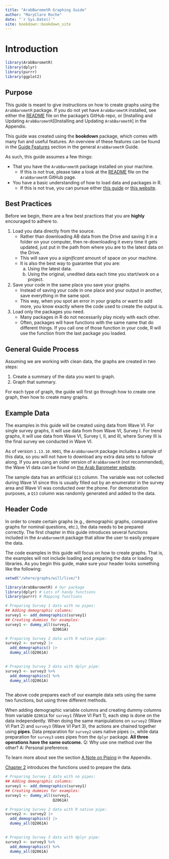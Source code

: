 ```yaml
---
title: "ArabBarometR Graphing Guide"
author: "MaryClare Roche"
date: "`r Sys.Date()`"
site: bookdown::bookdown_site
---
```


# Introduction {#introduction .unnumbered}

```r

library(ArabBarometR)
library(dplyr)
library(purrr)
library(ggplot2)

```

## Purpose {.unnumbered}

This guide is meant to give instructions on how to create graphs using the `ArabBarometR` package. If you do not yet have `ArabBarometR` installed, see either the [README](https://github.com/Arab-Barometer/ArabBarometR#readme) file on the package's GitHub repo, or [Installing and Updating `ArabBarometR`][Installing and Updating `ArabBarometR`] in the Appendix.

This guide was created using the **bookdown** package, which comes with many fun and useful features. An overview of these features can be found in the [Guide Features](https://arab-barometer.github.io/ArabBarometR-Guide/guide-features.html) section in the general `ArabBarometR` Guide.

As such, this guide assumes a few things:

-   That you have the `ArabBarometR` package installed on your machine.
    -   If this is not true, please take a look at the [README](https://github.com/Arab-Barometer/ArabBarometR#readme) file on the `ArabBarometR` GitHub page.
-   You have a basic understanding of how to load data and packages in R.
    -   If this is not true, you can pursue either [this guide](http://www.r-tutor.com/r-introduction/data-frame/data-import) or [this website](https://www.google.com/search?q=How+to+load+data+in+R&source=hp&ei=YKrYYb_1LLLH_Qanq6OICA&iflsig=ALs-wAMAAAAAYdi4cEgcmgRSgizOG8Zt8g7jSThX-RHp&ved=0ahUKEwi_pYruxKD1AhWyY98KHafVCIEQ4dUDCAk&uact=5&oq=How+to+load+data+in+R&gs_lcp=Cgdnd3Mtd2l6EAMyBQgAEIAEMgUIABCABDIFCAAQgAQyBQgAEIAEMgUIABCABDIFCAAQgAQyBQgAEIAEMgUIABCABDIGCAAQFhAeMgYIABAWEB46DgguEIAEELEDEMcBEKMCOgsIABCABBCxAxCDAToICAAQgAQQsQM6CwguEIAEEMcBEKMCOgUILhCABDoICC4QgAQQsQM6BQgAELEDUKAHWKIdYO4eaAFwAHgAgAFWiAGJCpIBAjIxmAEAoAEBsAEA&sclient=gws-wiz).

## Best Practices {.unnumbered}

Before we begin, there are a few best practices that you are **highly** encouraged to adhere to.

1. Load you data directly from the source.
    - Rather than downloading AB data from the Drive and saving it in a folder on your computer, then re-downloading it every time it gets updated, just put in the path from where you are to the latest data on the Drive.
    - This will save you a *significant* amount of space on your machine.
    - It is also the best way to guarantee that you are:
      a. Using the latest data.
      b. Using the original, unedited data each time you start/work on a project.
2. Save your code in the same place you save your graphs.
    - Instead of saving your code in one place and your output in another, save everything in the same spot.
    - This way, when you spot an error in your graphs or want to add more, you know exactly where the code used to create the output is.
3. Load only the packages you need.
    - Many packages in R do not necessarily play nicely with each other.
    - Often, packages will have functions with the same name that do different things. If you call one of those function in your code, R will use the function from the last package you loaded.
  
## General Guide Process {.unnumbered}

Assuming we are working with clean data, the graphs are created in two steps:

1.  Create a summary of the data you want to graph.
2.  Graph that summary.

For each type of graph, the guide will first go through how to create one graph, then how to create many graphs.

## Example Data {.unnumbered}

The examples in this guide will be created using data from Wave VI. For single survey graphs, it will use data from from Wave VI, Survey I. For trend graphs, it will use data from Wave VI, Survey I, II, and III, where Survey III is the final survey we conducted in Wave VI.

As of version `1.13.10.9001`, the `ArabBarometR` package includes a sample of this data, so you will not have to download any extra data sets to follow along. If you are using an older version of `ArabBarometR` (not recommended), the Wave VI data can be found on [the Arab Barometer website](https://www.arabbarometer.org/survey-data/data-downloads/).

The sample data has an artificial `Q13` column. The variable was not collected during Wave VI since this is usually filled out by an enumerator in the survey area and Wave VI was conducted over the phone. For demonstration purposes, a `Q13` column was randomly generated and added to the data.

## Header Code {#headercode .unnumbered}

In order to create certain graphs (e.g., demographic graphs, comparative graphs for nominal questions, etc.), the data needs to be prepared correctly. The first chapter in this guide introduces several functions included in the `ArabBarometR` package that allow the user to easily prepare the data.

The code examples in this guide will focus on how to create graphs. That is, the examples will not include loading and preparing the data or loading libraries. As you begin this guide, make sure your header looks something like the following:

```r

setwd("/where/graphs/will/live/")

library(ArabBarometR) # Our package
library(dplyr) # Lots of handy functions
library(purrr) # Mapping functions

# Preparing Survey 1 data with no pipes:
## Adding demographic columns:
survey1 <- add_demographics(survey1)
## Creating dummies for examples:
survey1 <- dummy_all(survey1,
                     Q2061A)

# Preparing Survey 2 data with R native pipe:
survey2 <- survey2 |> 
  add_demographics() |> 
  dummy_all(Q2061A)
  

# Preparing Survey 3 data with dplyr pipe:
survey3 <- survey3 %>%
  add_demographics() %>%
  dummy_all(Q2061A)
  
```

The above code prepares each of our example data sets using the same two functions, but using three different methods.

When adding demographic variable columns and creating dummy columns from variable `Q2061A` for `survey1` (Wave VI Part 1), each step is done on the data independently. When doing the same manipulations on `survey2` (Wave VI Part 2) and `survey3` (Wave VI Part 3), the actions are chained together using **pipes**. Data preparation for `survey2` uses native pipes `|>`, while data preparation for `survey3` uses pipes from the `dplyr` package. **All three operations have the same outcome.** Q: Why use one method over the other? A: Personal preference.

To learn more about see the section [A Note on Piping](#piping-note) in the Appendix.


[Chapter 2](#chapter-1) introduces the functions used to prepare the data.


```r

# Preparing Survey 1 data with no pipes:
## Adding demographic columns:
survey1 <- add_demographics(survey1)
## Creating dummies for examples:
survey1 <- dummy_all(survey1,
                     Q2061A)

# Preparing Survey 2 data with R native pipe:
survey2 <- survey2 |> 
  add_demographics() |> 
  dummy_all(Q2061A)
  

# Preparing Survey 3 data with dplyr pipe:
survey3 <- survey3 %>%
  add_demographics() %>%
  dummy_all(Q2061A)
  


```

